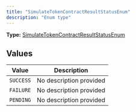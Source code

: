 ```yaml
---
title: "SimulateTokenContractResultStatusEnum"
description: "Enum type"
---
```


**Type:** [SimulateTokenContractResultStatusEnum](/api-reference/types/simulatetokencontractresultstatusenum)

## Values

| Value | Description |
|-------|-------------|
| `SUCCESS` | No description provided |
| `FAILURE` | No description provided |
| `PENDING` | No description provided |

